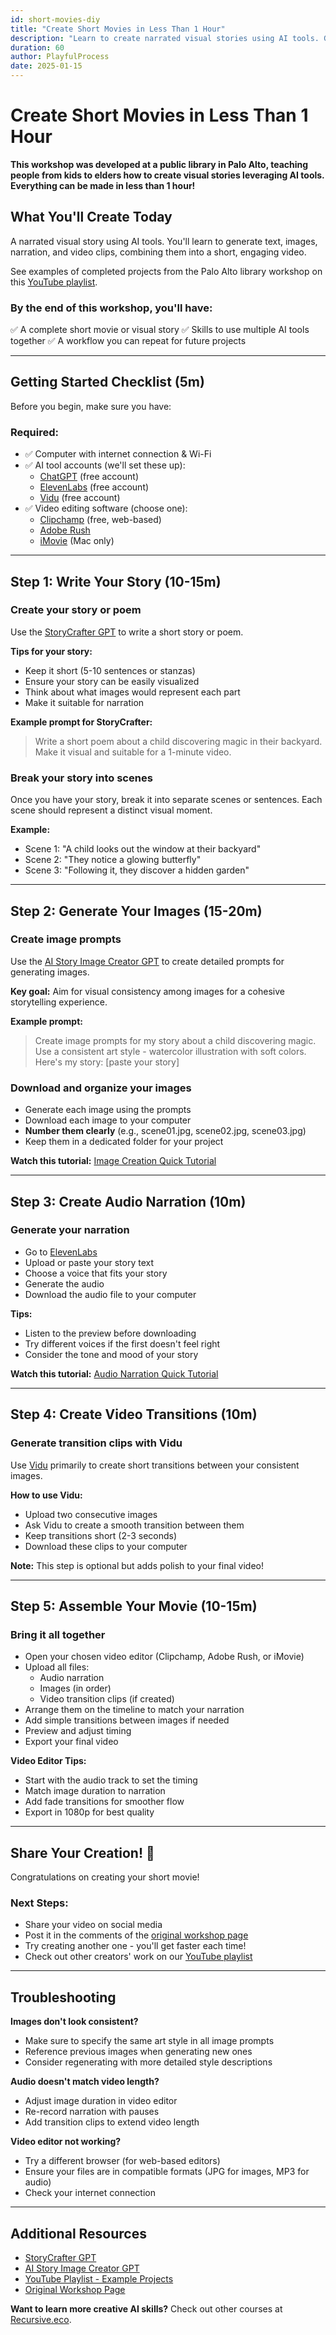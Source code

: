 ```yaml
---
id: short-movies-diy
title: "Create Short Movies in Less Than 1 Hour"
description: "Learn to create narrated visual stories using AI tools. Generate text, images, narration, and video clips, combining them into a short, engaging video."
duration: 60
author: PlayfulProcess
date: 2025-01-15
---
```


# Create Short Movies in Less Than 1 Hour

**This workshop was developed at a public library in Palo Alto, teaching people from kids to elders how to create visual stories leveraging AI tools. Everything can be made in less than 1 hour!**

## What You'll Create Today

A narrated visual story using AI tools. You'll learn to generate text, images, narration, and video clips, combining them into a short, engaging video.

See examples of completed projects from the Palo Alto library workshop on this [YouTube playlist](https://www.youtube.com/playlist?list=PLZNhiZR7Y6oy6kl0k18WH_r7wDJJsWudl).

### By the end of this workshop, you'll have:

✅ A complete short movie or visual story
✅ Skills to use multiple AI tools together
✅ A workflow you can repeat for future projects

---

## Getting Started Checklist (5m)

Before you begin, make sure you have:

### Required:
- ✅ Computer with internet connection & Wi-Fi
- ✅ AI tool accounts (we'll set these up):
  - [ChatGPT](https://chatgpt.com) (free account)
  - [ElevenLabs](https://elevenlabs.io/) (free account)
  - [Vidu](https://vidu.com/) (free account)
- ✅ Video editing software (choose one):
  - [Clipchamp](https://www.clipchamp.com/) (free, web-based)
  - [Adobe Rush](https://www.adobe.com/products/premiere-rush.html)
  - [iMovie](https://www.apple.com/imovie/) (Mac only)

---

## Step 1: Write Your Story (10-15m)

### Create your story or poem

Use the [StoryCrafter GPT](https://chatgpt.com/g/g-67f5f3bbadcc8191b3f2ec0ee4dfd79d-storycrafter-gpt) to write a short story or poem.

**Tips for your story:**
- Keep it short (5-10 sentences or stanzas)
- Ensure your story can be easily visualized
- Think about what images would represent each part
- Make it suitable for narration

**Example prompt for StoryCrafter:**
> Write a short poem about a child discovering magic in their backyard. Make it visual and suitable for a 1-minute video.

### Break your story into scenes

Once you have your story, break it into separate scenes or sentences. Each scene should represent a distinct visual moment.

**Example:**
- Scene 1: "A child looks out the window at their backyard"
- Scene 2: "They notice a glowing butterfly"
- Scene 3: "Following it, they discover a hidden garden"

---

## Step 2: Generate Your Images (15-20m)

### Create image prompts

Use the [AI Story Image Creator GPT](https://chatgpt.com/g/g-67f5f79c0e3881918b763e863c2dc206-ai-story-image-creator) to create detailed prompts for generating images.

**Key goal:** Aim for visual consistency among images for a cohesive storytelling experience.

**Example prompt:**
> Create image prompts for my story about a child discovering magic. Use a consistent art style - watercolor illustration with soft colors. Here's my story: [paste your story]

### Download and organize your images

- Generate each image using the prompts
- Download each image to your computer
- **Number them clearly** (e.g., scene01.jpg, scene02.jpg, scene03.jpg)
- Keep them in a dedicated folder for your project

**Watch this tutorial:** [Image Creation Quick Tutorial](https://www.youtube.com/watch?v=B16GAq7rAVU)

---

## Step 3: Create Audio Narration (10m)

### Generate your narration

- Go to [ElevenLabs](https://elevenlabs.io/)
- Upload or paste your story text
- Choose a voice that fits your story
- Generate the audio
- Download the audio file to your computer

**Tips:**
- Listen to the preview before downloading
- Try different voices if the first doesn't feel right
- Consider the tone and mood of your story

**Watch this tutorial:** [Audio Narration Quick Tutorial](https://www.youtube.com/watch?v=LUmjBtINiYs)

---

## Step 4: Create Video Transitions (10m)

### Generate transition clips with Vidu

Use [Vidu](https://vidu.com/) primarily to create short transitions between your consistent images.

**How to use Vidu:**
- Upload two consecutive images
- Ask Vidu to create a smooth transition between them
- Keep transitions short (2-3 seconds)
- Download these clips to your computer

**Note:** This step is optional but adds polish to your final video!

---

## Step 5: Assemble Your Movie (10-15m)

### Bring it all together

- Open your chosen video editor (Clipchamp, Adobe Rush, or iMovie)
- Upload all files:
  - Audio narration
  - Images (in order)
  - Video transition clips (if created)
- Arrange them on the timeline to match your narration
- Add simple transitions between images if needed
- Preview and adjust timing
- Export your final video

**Video Editor Tips:**
- Start with the audio track to set the timing
- Match image duration to narration
- Add fade transitions for smoother flow
- Export in 1080p for best quality

---

## Share Your Creation! 🎉

Congratulations on creating your short movie!

### Next Steps:
- Share your video on social media
- Post it in the comments of the [original workshop page](https://www.playfulprocess.com/short-movies-diy/)
- Try creating another one - you'll get faster each time!
- Check out other creators' work on our [YouTube playlist](https://www.youtube.com/playlist?list=PLZNhiZR7Y6oy6kl0k18WH_r7wDJJsWudl)

---

## Troubleshooting

**Images don't look consistent?**
- Make sure to specify the same art style in all image prompts
- Reference previous images when generating new ones
- Consider regenerating with more detailed style descriptions

**Audio doesn't match video length?**
- Adjust image duration in video editor
- Re-record narration with pauses
- Add transition clips to extend video length

**Video editor not working?**
- Try a different browser (for web-based editors)
- Ensure your files are in compatible formats (JPG for images, MP3 for audio)
- Check your internet connection

---

## Additional Resources

- [StoryCrafter GPT](https://chatgpt.com/g/g-67f5f3bbadcc8191b3f2ec0ee4dfd79d-storycrafter-gpt)
- [AI Story Image Creator GPT](https://chatgpt.com/g/g-67f5f79c0e3881918b763e863c2dc206-ai-story-image-creator)
- [YouTube Playlist - Example Projects](https://www.youtube.com/playlist?list=PLZNhiZR7Y6oy6kl0k18WH_r7wDJJsWudl)
- [Original Workshop Page](https://www.playfulprocess.com/short-movies-diy/)

**Want to learn more creative AI skills?** Check out other courses at [Recursive.eco](https://www.recursive.eco/).
